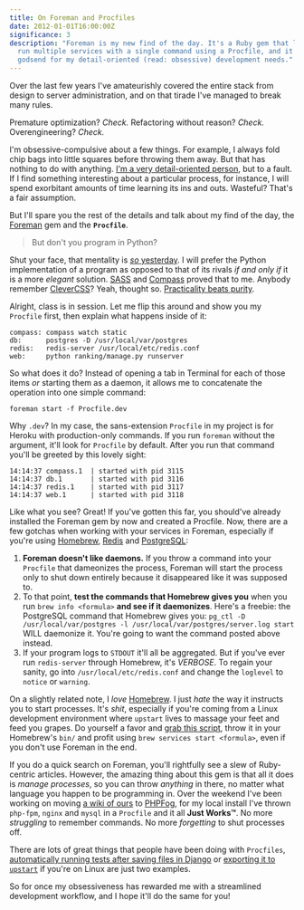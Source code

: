 ```yaml
---
title: On Foreman and Procfiles
date: 2012-01-01T16:00:00Z
significance: 3
description: "Foreman is my new find of the day. It's a Ruby gem that lets me
  run multiple services with a single command using a Procfile, and it's a
  godsend for my detail-oriented (read: obsessive) development needs."
---
```


Over the last few years I've amateurishly covered the entire stack from design to server administration, and on that tirade I've managed to break many rules.

Premature optimization? _Check._
Refactoring without reason? _Check._
Overengineering? _Check._

I'm obsessive-compulsive about a few things. For example, I always fold chip bags into little squares before throwing them away. But that has nothing to do with anything. [I'm a very detail-oriented person][1], but to a fault. If I find something interesting about a particular process, for instance, I will spend exorbitant amounts of time learning its ins and outs. Wasteful? That's a fair assumption.

But I'll spare you the rest of the details and talk about my find of the day, the [Foreman][2] gem and the **`Procfile`**.

> But don't you program in Python?

Shut your face, that mentality is [_so_ yesterday][3]. I will prefer the Python implementation of a program as opposed to that of its rivals _if and only if_ it is a more _elegant_ solution. [SASS][4] and [Compass][5] proved that to me. Anybody remember [CleverCSS][6]? Yeah, thought so. [Practicality beats purity][7].

Alright, class is in session. Let me flip this around and show you my `Procfile` first, then explain what happens inside of it:

```shell
compass: compass watch static
db:      postgres -D /usr/local/var/postgres
redis:   redis-server /usr/local/etc/redis.conf
web:     python ranking/manage.py runserver
```

So what does it do? Instead of opening a tab in Terminal for each of those items _or_ starting them as a daemon, it allows me to concatenate the operation into one simple command:

```shell
foreman start -f Procfile.dev
```

Why `.dev`? In my case, the sans-extension `Procfile` in my project is for Heroku with production-only commands. If you run `foreman` without the argument, it'll look for `Procfile` by default. After you run that command you'll be greeted by this lovely sight:

```shell
14:14:37 compass.1  | started with pid 3115
14:14:37 db.1       | started with pid 3116
14:14:37 redis.1    | started with pid 3117
14:14:37 web.1      | started with pid 3118
```

Like what you see? Great! If you've gotten this far, you should've already installed the Foreman gem by now and created a Procfile. Now, there are a few gotchas when working with your services in Foreman, especially if you're using [Homebrew][8], [Redis][9] and [PostgreSQL][10]:

1. **Foreman doesn't like daemons.** If you throw a command into your `Procfile` that dameonizes the process, Foreman will start the process only to shut down entirely because it disappeared like it was supposed to.
2. To that point, **test the commands that Homebrew gives you** when you run `brew info <formula>` **and see if it daemonizes**. Here's a freebie: the PostgreSQL command that Homebrew gives you: `pg_ctl -D /usr/local/var/postgres -l /usr/local/var/postgres/server.log start` WILL daemonize it. You're going to want the command posted above instead.
3. If your program logs to `STDOUT` it'll all be aggregated. But if you've ever run `redis-server` through Homebrew, it's _VERBOSE_. To regain your sanity, go into `/usr/local/etc/redis.conf` and change the `loglevel` to `notice` or `warning`.

On a slightly related note, I _love_ [Homebrew][8]. I just _hate_ the way it instructs you to start processes. It's _shit_, especially if you're coming from a Linux development environment where `upstart` lives to massage your feet and feed you grapes. Do yourself a favor and [grab this script][11], throw it in your Homebrew's `bin/` and profit using `brew services start <formula>`, even if you don't use Foreman in the end.

If you do a quick search on Foreman, you'll rightfully see a slew of Ruby-centric articles. However, the amazing thing about this gem is that all it does is _manage processes_, so you can throw _anything_ in there, no matter what language you happen to be programming in. Over the weekend I've been working on moving [a wiki of ours][12] to [PHPFog][13], for my local install I've thrown `php-fpm`, `nginx` and `mysql` in a `Procfile` and it all **Just Works™**. No more _struggling_ to remember commands. No more _forgetting_ to shut processes off.

There are lots of great things that people have been doing with `Procfiles`, [automatically running tests after saving files in Django][14] or [exporting it to `upstart`][15] if you're on Linux are just two examples.

So for once my obsessiveness has rewarded me with a streamlined development workflow, and I hope it'll do the same for you!

[1]: http://speakerdeck.com/u/bryan/p/design-is-in-the-details
[2]: http://ddollar.github.com/foreman/
[3]: https://www.youtube.com/watch?v=8X_Ot0k4XJc
[4]: http://sass-lang.com
[5]: http://compass-style.org
[6]: http://sandbox.pocoo.org/clevercss/
[7]: http://www.python.org/dev/peps/pep-0020/
[8]: https://github.com/mxcl/homebrew
[9]: http://redis.io
[10]: http://postgresql.org
[11]: https://gist.github.com/1446575
[12]: http://j-ongaku.org/wiki/Main_Page
[13]: http://phpfog.com
[14]: http://bruno.im/2011/sep/29/streamline-your-django-workflow/
[15]: http://michaelvanrooijen.com/articles/2011/06/08-managing-and-monitoring-your-ruby-application-with-foreman-and-upstart/
